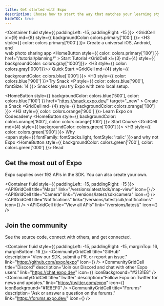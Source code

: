 ```yaml
---
title: Get started with Expo
description: Choose how to start the way that matches your learning style.
hideTOC: true
---
```




<!-- https://github.com/sealninja/react-grid-system/issues/175 -->
<Container fluid style={{ paddingLeft: -15, paddingRight: -15 }}>
  <Row>
    <GridCell xl={9} md={8} style={{ backgroundColor: colors.primary['100'] }}>
      <DevicesImage />
      <H3 style={{ color: colors.primary['900'] }}>
        Create a universal iOS, Android, and<br/>
        web photo sharing app
      </H3>
      <HomeButton
       style={{ color: colors.primary['100'] }}
       href="/tutorial/planning/"
      >
        Start Tutorial
      </HomeButton>
    </GridCell>
    <GridCell xl={3} md={4} style={{ backgroundColor: colors.gray['1000']}}>
      <H3 style={{ color: colors.gray['000']}}>⚡ Quick Start</H3>
    </GridCell>
  </Row>
  <Row>
    <GridCell md={4} style={{ backgroundColor: colors.blue['000'] }}>
      <SnackImage />
      <H3 style={{ color: colors.blue['900'] }}>Try Snack</H3>
      <P style={{ color: colors.blue['900'], fontSize: 14 }}>
        Snack lets you try Expo with zero local setup.
      </P>
      <HomeButton
        style={{ backgroundColor: colors.blue['500'], color: colors.blue['100'] }}
        href="https://snack.expo.dev/"
        target="_new"
      >
        Create a Snack
      </HomeButton>
    </GridCell>
    <GridCell md={4} style={{ backgroundColor: colors.orange['100'] }}>
      <CodecademyImage />
      <H3 style={{ color: colors.orange['900'] }}>
        Learn Expo on<br/>
        Codecademy
      </H3>
      <HomeButton style={{ backgroundColor: colors.orange['800'], color: colors.orange['100'] }}>
        Start Course
      </HomeButton>
    </GridCell>
    <GridCell md={4} style={{ backgroundColor: colors.green['000'] }}>
      <WhyImage />
      <H3 style={{ color: colors.green['900'] }}>
        Why<br/>
        <span style={{ fontFamily: fontStacks.light, fontStyle: 'italic' }}>and why not</span><br/>
        Expo
      </H3>
      <HomeButton style={{ backgroundColor: colors.green['700'], color: colors.green['000'] }}>
        Read
      </HomeButton>
    </GridCell>
  </Row>
</Container>

## Get the most out of Expo

<P style={{ color: theme.text.secondary }}>
  Expo supplies over 192 APIs in the SDK. You can also create your own.
</P>

<Container fluid style={{ paddingLeft: -15, paddingRight: -15 }}>
  <Row>
    <APIGridCell title="Maps" link="/versions/latest/sdk/map-view" icon={<APIMapsIcon size={70} />} />
    <APIGridCell title="Camera" link="/versions/latest/sdk/camera" icon={<APICameraIcon size={70} />} />
    <APIGridCell title="Notifications" link="/versions/latest/sdk/notifications" icon={<APINotificationsIcon size={70} />} />
    <APIGridCell title="View all APIs" link="/versions/latest/" icon={<APIListIcon size={70} />} />
  </Row>
</Container>

## Join the community

<P style={{ color: theme.text.secondary }}>
  See the source code, connect with others, and get connected.
</P>

<Container fluid style={{ paddingLeft: -15, paddingRight: -15, marginTop: 16, marginBottom: 16 }}>
  <Row>
    <CommunityGridCell
      title="GitHub"
      description="View our SDK, submit a PR, or report an issue."
      link="https://github.com/expo/expo"
      icon={<GitHubIcon size={20} />}
    />
    <CommunityGridCell
      title="Discord"
      description="Join our Discord and chat with other Expo users."
      link="https://chat.expo.dev"
      icon={<DiscordIcon size={20} />}
      iconBackground="#3131E8"
    />
  </Row>
  <Row>
    <CommunityGridCell
      title="Twitter"
      description="Follow Expo on Twitter for news and updates."
      link="https://twitter.com/expo"
      icon={<TwitterIcon size={20} />}
      iconBackground="#1E8EF0"
    />
    <CommunityGridCell
      title="Forums"
      description="Ask or answer a question on the forums."
      link="https://forums.expo.dev/"
      icon={<ForumsIcon size={20} />}
    />
  </Row>
</Container>
